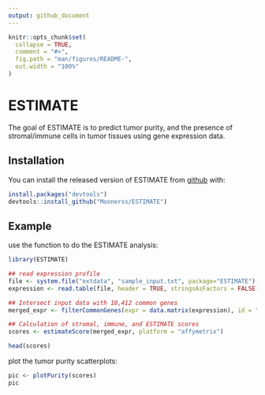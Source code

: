 ```yaml
---
output: github_document
---
```


<!-- README.md is generated from README.Rmd. Please edit that file -->

```r
knitr::opts_chunk$set(
  collapse = TRUE,
  comment = "#>",
  fig.path = "man/figures/README-",
  out.width = "100%"
)
```

# ESTIMATE

<!-- badges: start -->
<!-- badges: end -->

The goal of ESTIMATE is to predict tumor purity, and the presence of stromal/immune cells in
tumor tissues using gene expression data.

## Installation

You can install the released version of ESTIMATE from [github](https://CRAN.R-project.org) with:

``` r
install.packages("devtools")
devtools::install_github("Moonerss/ESTIMATE")
```

## Example

use the function to do the ESTIMATE analysis:

```r
library(ESTIMATE)

## read expression profile
file <- system.file("extdata", "sample_input.txt", package="ESTIMATE")
expression <- read.table(file, header = TRUE, stringsAsFactors = FALSE)

## Intersect input data with 10,412 common genes
merged_expr <- filterCommonGenes(expr = data.matrix(expression), id = "GeneSymbol")

## Calculation of stromal, immune, and ESTIMATE scores
scores <- estimateScore(merged_expr, platform = "affymetrix")
```


```r
head(scores)
```

plot the tumor purity scatterplots:

```r
pic <- plotPurity(scores)
pic
```

